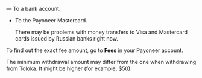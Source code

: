 — To a bank account.

- To the Payoneer Mastercard.

    <Note mode="restriction" title="Alert">

    There may be problems with money transfers to Visa and Mastercard cards issued by Russian banks right now.

    </Note>

To find out the exact fee amount, go to **Fees** in your Payoneer account.

The minimum withdrawal amount may differ from the one when withdrawing from Toloka. It might be higher (for example, $50).
